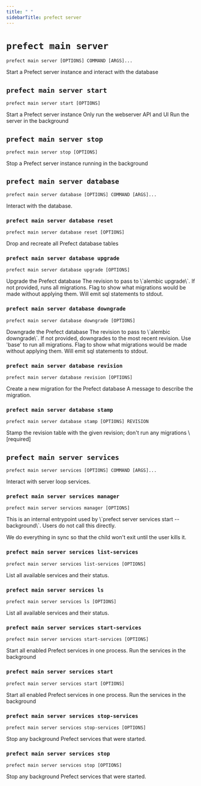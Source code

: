 ```yaml
---
title: " "
sidebarTitle: prefect server
---
```



# `prefect main server`



```command
prefect main server [OPTIONS] COMMAND [ARGS]...
```



<Info>
Start a Prefect server instance and interact with the database
</Info>








## `prefect main server start`



```command
prefect main server start [OPTIONS]
```



<Info>
Start a Prefect server instance
</Info>






<AccordionGroup>




<Accordion title="Options" defaultOpen>

<ResponseField name="--host">
    
</ResponseField>

<ResponseField name="--port">
    
</ResponseField>

<ResponseField name="--keep-alive-timeout">
    
</ResponseField>

<ResponseField name="--log-level">
    
</ResponseField>

<ResponseField name="--scheduler">
    
</ResponseField>

<ResponseField name="--analytics-on">
    
</ResponseField>

<ResponseField name="--late-runs">
    
</ResponseField>

<ResponseField name="--ui">
    
</ResponseField>

<ResponseField name="--no-services">
    Only run the webserver API and UI
</ResponseField>

<ResponseField name="--background">
    Run the server in the background
</ResponseField>

</Accordion>

</AccordionGroup>



## `prefect main server stop`



```command
prefect main server stop [OPTIONS]
```



<Info>
Stop a Prefect server instance running in the background
</Info>








## `prefect main server database`



```command
prefect main server database [OPTIONS] COMMAND [ARGS]...
```



<Info>
Interact with the database.
</Info>








### `prefect main server database reset`



```command
prefect main server database reset [OPTIONS]
```



<Info>
Drop and recreate all Prefect database tables
</Info>






<AccordionGroup>




<Accordion title="Options" defaultOpen>

<ResponseField name="--yes">
    
</ResponseField>

</Accordion>

</AccordionGroup>



### `prefect main server database upgrade`



```command
prefect main server database upgrade [OPTIONS]
```



<Info>
Upgrade the Prefect database
</Info>






<AccordionGroup>




<Accordion title="Options" defaultOpen>

<ResponseField name="--yes">
    
</ResponseField>

<ResponseField name="-r">
    The revision to pass to \`alembic upgrade\`. If not provided, runs all migrations.
</ResponseField>

<ResponseField name="--dry-run">
    Flag to show what migrations would be made without applying them. Will emit sql statements to stdout.
</ResponseField>

</Accordion>

</AccordionGroup>



### `prefect main server database downgrade`



```command
prefect main server database downgrade [OPTIONS]
```



<Info>
Downgrade the Prefect database
</Info>






<AccordionGroup>




<Accordion title="Options" defaultOpen>

<ResponseField name="--yes">
    
</ResponseField>

<ResponseField name="-r">
    The revision to pass to \`alembic downgrade\`. If not provided, downgrades to the most recent revision. Use 'base' to run all migrations.
</ResponseField>

<ResponseField name="--dry-run">
    Flag to show what migrations would be made without applying them. Will emit sql statements to stdout.
</ResponseField>

</Accordion>

</AccordionGroup>



### `prefect main server database revision`



```command
prefect main server database revision [OPTIONS]
```



<Info>
Create a new migration for the Prefect database
</Info>






<AccordionGroup>




<Accordion title="Options" defaultOpen>

<ResponseField name="--message">
    A message to describe the migration.
</ResponseField>

<ResponseField name="--autogenerate">
    
</ResponseField>

</Accordion>

</AccordionGroup>



### `prefect main server database stamp`



```command
prefect main server database stamp [OPTIONS] REVISION
```



<Info>
Stamp the revision table with the given revision; don't run any migrations
</Info>






<AccordionGroup>


<Accordion title="Arguments" defaultOpen>
<ResponseField name="REVISION" type="string" required>
    \[required]
</ResponseField>
</Accordion>



</AccordionGroup>



## `prefect main server services`



```command
prefect main server services [OPTIONS] COMMAND [ARGS]...
```



<Info>
Interact with server loop services.
</Info>








### `prefect main server services manager`



```command
prefect main server services manager [OPTIONS]
```



<Info>
This is an internal entrypoint used by \`prefect server services start --background\`.
Users do not call this directly.

We do everything in sync so that the child won't exit until the user kills it.
</Info>








### `prefect main server services list-services`



```command
prefect main server services list-services [OPTIONS]
```



<Info>
List all available services and their status.
</Info>








### `prefect main server services ls`



```command
prefect main server services ls [OPTIONS]
```



<Info>
List all available services and their status.
</Info>








### `prefect main server services start-services`



```command
prefect main server services start-services [OPTIONS]
```



<Info>
Start all enabled Prefect services in one process.
</Info>






<AccordionGroup>




<Accordion title="Options" defaultOpen>

<ResponseField name="--background">
    Run the services in the background
</ResponseField>

</Accordion>

</AccordionGroup>



### `prefect main server services start`



```command
prefect main server services start [OPTIONS]
```



<Info>
Start all enabled Prefect services in one process.
</Info>






<AccordionGroup>




<Accordion title="Options" defaultOpen>

<ResponseField name="--background">
    Run the services in the background
</ResponseField>

</Accordion>

</AccordionGroup>



### `prefect main server services stop-services`



```command
prefect main server services stop-services [OPTIONS]
```



<Info>
Stop any background Prefect services that were started.
</Info>








### `prefect main server services stop`



```command
prefect main server services stop [OPTIONS]
```



<Info>
Stop any background Prefect services that were started.
</Info>





